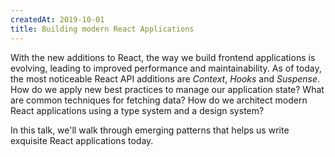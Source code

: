```yaml
---
createdAt: 2019-10-01
title: Building modern React Applications
---
```


With the new additions to React, the way we build frontend applications is evolving, leading to improved performance and maintainability. As of today, the most noticeable React API additions are _Context_, _Hooks_ and _Suspense_. How do we apply new best practices to manage our application state? What are common techniques for fetching data? How do we architect modern React applications using a type system and a design system?

In this talk, we'll walk through emerging patterns that helps us write exquisite React applications today.

